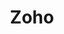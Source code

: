---
title: "Zoho"
description: "thanks.io / Zoho Integration"
url: "https://www.zohoflow.com/apps/thanks-io/integrations/"
---